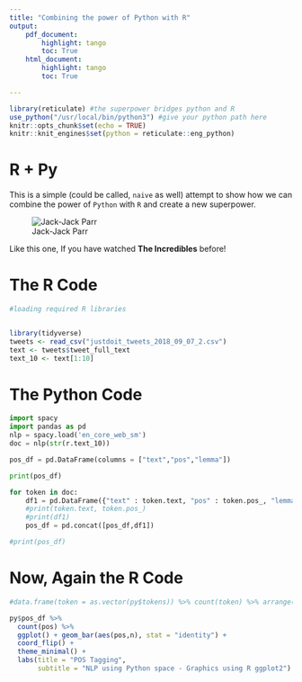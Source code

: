```yaml
---
title: "Combining the power of Python with R"
output: 
    pdf_document:
        highlight: tango
        toc: True
    html_document:
        highlight: tango
        toc: True

---
```


```r
library(reticulate) #the superpower bridges python and R
use_python("/usr/local/bin/python3") #give your python path here
knitr::opts_chunk$set(echo = TRUE)
knitr::knit_engines$set(python = reticulate::eng_python)
```

# R + Py

This is a simple (could be called, `naive` as well) attempt to show how we can combine the power of `Python` with `R` and  create a new superpower.

![Jack-Jack Parr](jack-jacc Parr.jpg)

Like this one, If you have watched **The Incredibles** before!


# The R Code

```r
#loading required R libraries 


library(tidyverse)
tweets <- read_csv("justdoit_tweets_2018_09_07_2.csv")
text <- tweets$tweet_full_text
text_10 <- text[1:10]

```

 
# The Python Code 
```python
import spacy
import pandas as pd
nlp = spacy.load('en_core_web_sm')
doc = nlp(str(r.text_10))

pos_df = pd.DataFrame(columns = ["text","pos","lemma"])

print(pos_df)

for token in doc:
    df1 = pd.DataFrame({"text" : token.text, "pos" : token.pos_, "lemma" : token.lemma_}, index = [0])
    #print(token.text, token.pos_)
    #print(df1)
    pos_df = pd.concat([pos_df,df1])

#print(pos_df) 
```

# Now, Again the R Code
 
```r
#data.frame(token = as.vector(py$tokens)) %>% count(token) %>% arrange(desc(n))

py$pos_df %>% 
  count(pos) %>% 
  ggplot() + geom_bar(aes(pos,n), stat = "identity") +
  coord_flip() +
  theme_minimal() +
  labs(title = "POS Tagging",
       subtitle = "NLP using Python space - Graphics using R ggplot2")


```
 
 